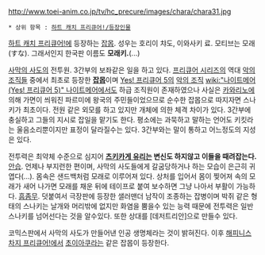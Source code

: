 http://www.toei-anim.co.jp/tv/hc_precure/images/chara/chara31.jpg

 * 상위 항목 : [[하트 캐치 프리큐어!/등장인물]]

[[하트 캐치 프리큐어!]]에 등장하는 [[잡몹]]. 성우는 호리이 챠도, 이와사키 료. 모티브는 모래(すな). 그래서인지 한국판 이름도 '''모래키.'''(...)

[[사막의 사도]]의 전투원. 3간부의 보좌같은 일을 하고 있다. [[프리큐어 시리즈]]의 역대 [[악의 조직]]들 중에서 최초로 등장한 '''[[잡몹]]'''이며 [[Yes! 프리큐어 5]]의 [[악의 조직]] [[wiki:"나이트메어(Yes! 프리큐어 5)" 나이트메어]]에서도 하급 조직원이 존재하였으나 사실은 [[카와리노]]에 의해 가면이 씌워진 파르미에 왕국의 주민들이었으므로 순수한 잡몹으로 따지자면 스나키가 최초이다. 전원 같은 외모를 하고 있지만 개체에 의한 체격 차이가 있다. 3간부에 충실하고 그들의 지시로 잡일을 맡기도 한다. 평소에는 과묵하고 말하는 언어도 키킷라는 울음소리뿐이지만 표정이 달라질수는 있다. 3간부와는 말이 통하고 어느정도의 지성은 있다. 

전투력은 최약체 수준으로 심지어 '''[[츠키카게 유리]]는 변신도 하지않고 이들을 때려잡는다.''' [[안습]]. 언제나 부지런한 편이며, 사막의 사도들에게 갈굼당하거나 하는 모습이 은근히 귀엽다(...). 몸속은 샌드백처럼 모래로 이루어져 있다. 상처를 입어서 몸이 찢어져 속의 모래가 새어 나가면 모래를 채운 뒤에 테이프로 붙여 보수하면 그냥 나아서 부활이 가능하다. [[흠좀무]]. 덧붙여서 극장판에 등장한 샐러맨더 남작이 조종하는 잡병이며 박쥐 같은 형태의 스나키는 날개와 머리밖에 없지만 화염을 뿜을수 있는 능력 때문에 전투력은 일반 스나키를 넘어선다는 것을 알수있다. 또한 상대를 [데저트리안]으로 만들수 있다. 

코믹스판에서 사막의 사도가 만들어낸 인공 생명체라는 것이 밝혀진다. 이후 [[해피니스 차지 프리큐어!]]에서 [[초이아쿠]]라는 같은 잡몹이 등장한다.
